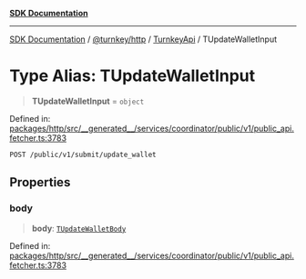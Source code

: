 [**SDK Documentation**](../../../../../README.mdx)

***

[SDK Documentation](../../../../../packages.mdx) / [@turnkey/http](../../../README.mdx) / [TurnkeyApi](../README.mdx) / TUpdateWalletInput

# Type Alias: TUpdateWalletInput

> **TUpdateWalletInput** = `object`

Defined in: [packages/http/src/\_\_generated\_\_/services/coordinator/public/v1/public\_api.fetcher.ts:3783](https://github.com/tkhq/sdk/blob/e1b1a69bdd608320aaf03cc2dbbf68dc0c52b28d/packages/http/src/__generated__/services/coordinator/public/v1/public_api.fetcher.ts#L3783)

`POST /public/v1/submit/update_wallet`

## Properties

### body

> **body**: [`TUpdateWalletBody`](TUpdateWalletBody.mdx)

Defined in: [packages/http/src/\_\_generated\_\_/services/coordinator/public/v1/public\_api.fetcher.ts:3783](https://github.com/tkhq/sdk/blob/e1b1a69bdd608320aaf03cc2dbbf68dc0c52b28d/packages/http/src/__generated__/services/coordinator/public/v1/public_api.fetcher.ts#L3783)
